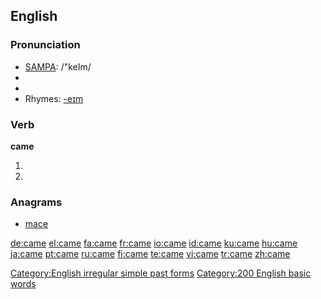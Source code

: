 {{wikipedia|Came (disambiguation)}}
==English==

{{rank|those|own|old|106|came|men|come|without}}

===Pronunciation===
*[[w:SAMPA|SAMPA]]: /"keIm/
*{{IPA|/'keɪm/}}
*{{audio|en-us-came.ogg|Audio (US)}}
*Rhymes: [[Rhymes:English:-eɪm|-eɪm]]

===Verb===
'''came'''
# {{simple past of|come}} 
# {{simple past of|cum}}

===Anagrams===
*[[mace]]

[[Category:English irregular simple past forms]]
[[Category:200 English basic words]]

[[de:came]]
[[el:came]]
[[fa:came]]
[[fr:came]]
[[io:came]]
[[id:came]]
[[ku:came]]
[[hu:came]]
[[ja:came]]
[[pt:came]]
[[ru:came]]
[[fi:came]]
[[te:came]]
[[vi:came]]
[[tr:came]]
[[zh:came]]